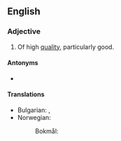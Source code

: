 ==English==

===Adjective===
{{en-adj|-}}

# Of high [[quality]], particularly good.
#: {{ux|en|The '''high-grade''' ore was much more profitable than lower-grade ore.}}

====Antonyms====
* {{l|en|low-grade}}

====Translations====
{{trans-top|of high quality}}
* Bulgarian: {{t+|bg|висококачествен}}, {{t+|bg|първокласен}}
* Norwegian:
*: Bokmål: {{l|nb|høyverdig}}
{{trans-mid}}
{{trans-bottom}}